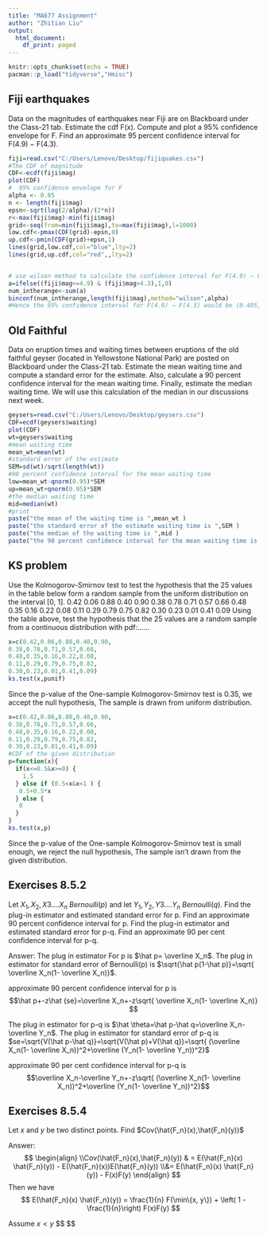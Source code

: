 ---
title: "MA677 Assignment"
author: "Zhitian Liu"
output:
  html_document:
    df_print: paged
---



```{r setup, include=FALSE}
knitr::opts_chunk$set(echo = TRUE)
pacman::p_load("tidyverse","Hmisc")
```





## Fiji earthquakes
Data on the magnitudes of earthquakes near Fiji are on Blackboard under the Class-21
tab. Estimate the cdf F(x). Compute and plot a 95% confidence envelope for F. Find an
approximate 95 percent confidence interval for F(4.9) − F(4.3).

```{r}
fiji=read.csv("C:/Users/Lenovo/Desktop/fijiquakes.csv")
#The CDF of magnitude
CDF<-ecdf(fiji$mag) 
plot(CDF)
#  95% confidence envelope for F
alpha <- 0.05
n <- length(fiji$mag)
epsn<-sqrt(log(2/alpha)/(2*n))
r<-max(fiji$mag)-min(fiji$mag)
grid<-seq(from=min(fiji$mag),to=max(fiji$mag),l=1000)
low.cdf<-pmax(CDF(grid)-epsn,0)
up.cdf<-pmin(CDF(grid)+epsn,1)
lines(grid,low.cdf,col="blue",lty=2)
lines(grid,up.cdf,col="red",,lty=2)


# use wilson method to calculate the confidence interval for F(4.9) − F(4.3)
a=ifelse((fiji$mag<=4.9) & (fiji$mag>4.3),1,0)
num_intherange<-sum(a)
binconf(num_intherange,length(fiji$mag),method="wilson",alpha)
#Hence the 95% confidence interval for F(4.9) − F(4.3) would be (0.495,0.557)
```

## Old Faithful

Data on eruption times and waiting times between eruptions of the old faithful geyser
(located in Yellowstone National Park) are posted on Blackboard under the Class-21 tab.
Estimate the mean waiting time and compute a standard error for the estimate. Also,
calculate a 90 percent confidence interval for the mean waiting time. Finally, estimate the
median waiting time. We will use this calculation of the median in our discussions next
week.

```{r}
geysers=read.csv("C:/Users/Lenovo/Desktop/geysers.csv")
CDF=ecdf(geysers$waiting)
plot(CDF)
wt=geysers$waiting
#mean waiting time
mean_wt=mean(wt)
#standard error of the estimate
SEM=sd(wt)/sqrt(length(wt))
#90 percent confidence interval for the mean waiting time
low=mean_wt-qnorm(0.95)*SEM
up=mean_wt+qnorm(0.95)*SEM
#the median waiting time
mid=median(wt)
#print
paste("the mean of the waiting time is ",mean_wt )
paste("the standard error of the estimate waiting time is ",SEM )
paste("the median of the waiting time is ",mid )
paste("the 90 percent confidence interval for the mean waiting time is from",low,"to",up)
```

## KS problem
Use the Kolmogorov-Smirnov test to test the hypothesis that the 25 values in the table below
form a random sample from the uniform distribution on the interval [0, 1].
0.42 0.06 0.88 0.40 0.90
0.38 0.78 0.71 0.57 0.66
0.48 0.35 0.16 0.22 0.08
0.11 0.29 0.79 0.75 0.82
0.30 0.23 0.01 0.41 0.09
Using the table above, test the hypothesis that the 25 values are a random sample from a
continuous distribution with pdf:......

```{r}
x=c(0.42,0.06,0.88,0.40,0.90,
0.38,0.78,0.71,0.57,0.66,
0.48,0.35,0.16,0.22,0.08,
0.11,0.29,0.79,0.75,0.82,
0.30,0.23,0.01,0.41,0.09)
ks.test(x,punif)


```
Since the p-value of the One-sample Kolmogorov-Smirnov test is 0.35, we accept the null hypothesis, The sample is drawn from uniform distribution.

```{r}
x=c(0.42,0.06,0.88,0.40,0.90,
0.38,0.78,0.71,0.57,0.66,
0.48,0.35,0.16,0.22,0.08,
0.11,0.29,0.79,0.75,0.82,
0.30,0.23,0.01,0.41,0.09)
#CDF of the given distribution
p=function(x){
  if(x<=0.5&x>=0) {
    1.5
  } else if (0.5<x&x<1 ) {
   0.5+0.5*x
  } else {
   0
  }
}
ks.test(x,p)
```
Since the p-value of the One-sample Kolmogorov-Smirnov test is small enough, we reject the null hypothesis, The sample isn't drawn from the given distribution.

## Exercises 8.5.2

Let $X_1,X_2,X3....X_n~Bernoulli(p)$ and let $Y_1,Y_2,Y3....Y_n~Bernoulli(q)$. Find the plug-in estimator and estimated standard error for p. Find an approximate 90 percent confidence interval for p. Find the plug-in estimator and estimated standard error for p-q. Find an approximate 90 per cent confidence interval for p-q.

Answer:
The plug in estimator For p is $\hat p= \overline X_n$. The plug in estimator for standard error of Bernoulli(p) is $\sqrt{\hat p(1-\hat p)}=\sqrt{ \overline X_n(1- \overline X_n)}$.

approximate 90 percent confidence interval for p is $$\hat p+-z\hat {se}=\overline X_n+-z\sqrt{ \overline X_n(1- \overline X_n)} $$

The plug in estimator for p-q is $\hat \theta=\hat p-\hat q=\overline X_n-\overline Y_n$. The plug in estimator for standard error of p-q is 
$se=\sqrt{V(\hat p-\hat q)}=\sqrt{V(\hat p)+V(\hat q})=\sqrt{ (\overline X_n(1- \overline X_n))^2+\overline (Y_n(1- \overline Y_n))^2}$

approximate 90 per cent confidence interval for p-q is
$$\overline X_n-\overline Y_n+-z\sqrt{ (\overline X_n(1- \overline X_n))^2+\overline (Y_n(1- \overline Y_n))^2}$$

## Exercises 8.5.4
Let $x$ and $y$ be two distinct points. Find $Cov(\hat{F_n}(x),\hat{F_n}(y))$

Answer:
$$
\begin{align}
\\Cov(\hat{F_n}(x),\hat{F_n}(y)) & = E(\hat{F_n}(x) \hat{F_n}(y)) - E(\hat{F_n}(x))E(\hat{F_n}(y)) \\&= E(\hat{F_n}(x) \hat{F_n}(y)) - F(x)F(y)
\end{align}
$$
Then we have
$$
E(\hat{F_n}(x) \hat{F_n}(y)) = \frac{1}{n} F(\min\{x, y\}) + \left( 1 - \frac{1}{n}\right) F(x)F(y)
$$

Assume $x < y$
$$
\begin{align}
\\Cov(\hat{F_n}(x),\hat{F_n}(y)) & = E(\hat{F_n}(x) \hat{F_n}(y)) - E(\hat{F_n}(x))E(\hat{F_n}(y)) \\&= E(\hat{F_n}(x) \hat{F_n}(y)) - F(x)F(y)\\&=

\frac{1}{n} F(\min\{x, y\}) + \left( 1 - \frac{1}{n}\right) F(x)F(y)-F(x)F(y)\\&=
 \frac{F(x)(1 - F(y))}{n}
\end{align}
$$




